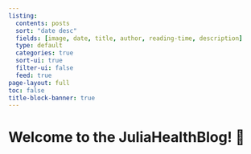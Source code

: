```yaml
---
listing:
  contents: posts
  sort: "date desc"
  fields: [image, date, title, author, reading-time, description]
  type: default
  categories: true
  sort-ui: true
  filter-ui: false
  feed: true
page-layout: full
toc: false
title-block-banner: true
---
```


# Welcome to the JuliaHealthBlog! 👋

